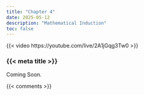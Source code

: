 ```yaml
---
title: "Chapter 4"
date: 2025-05-12
description: "Mathematical Induction"
toc: false
---
```


{{< video https://youtube.com/live/2A1jGqg3Tw0 >}}

### {{< meta title >}}

Coming Soon.


{{< comments >}}
